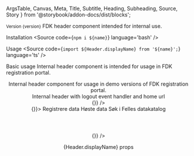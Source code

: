   ArgsTable,
  Canvas,
  Meta,
  Title,
  Subtitle,
  Heading,
  Subheading,
  Source,
  Story
} from '@storybook/addon-docs/dist/blocks';



<Meta title='Components/Internal header' />

<Title>Internal header</Title>
<Subtitle>
  <small>Version {version}</small>
</Subtitle>
<Subtitle>
  FDK header component intended for internal use.
</Subtitle>

<Heading>Installation</Heading>
<Source code={`npm i ${name}`} language='bash' />

<Heading>Usage</Heading>
<Source code={`import ${Header.displayName} from '${name}';`} language='ts' />

<Subheading>Basic usage</Subheading>
<Subtitle>
  Internal header component is intended for usage in FDK registration portal.
</Subtitle>

<Canvas>
  <Story name='Basic usage'>
    <Header username="Michelle" />
  </Story>
</Canvas>

<Subtitle>
  Internal header component for usage in demo versions of FDK registration portal.
</Subtitle>

<Canvas>
  <Story name='Basic demo usage'>
    <Header username="Michelle"   useDemoLogo={true}/>
  </Story>
</Canvas>

<Subtitle>
  Internal header with logout event handler and home url
</Subtitle>

<Canvas>
  <Story name='Basic usage with logout event handler and home url'>
    <Header homeUrl="https://data.norge.no" username="Michelle" onLogout={() => {}} />
  </Story>
</Canvas>

<Canvas>
  <Story name='Usage with navigation links, logout event handler and home url'>
    <Header homeUrl="https://data.norge.no" username="Michelle" onLogout={() => {}}>
      <Link href="https://data.norge.no/guidance">Registrere data</Link>
      <Link href="https://admin.staging.fellesdatakatalog.digdir.no">Høste data</Link>
      <Link href="https://data.norge.no" external={true}>Søk i Felles datakatalog</Link>
    </Header>
  </Story>
</Canvas>

<Canvas>
  <Story name='Skatteetaten usage'>
    <Header themeProfile={ThemeProfile.SKE} username="Michelle" />
  </Story>
</Canvas>

<Canvas>
  <Story name='Skatteetaten usage with system name'>
    <Header themeProfile={ThemeProfile.SKE} skeHomeText="Datakataloger" username="Michelle" onLogout={() => {}} />
  </Story>
</Canvas>

<Heading>{Header.displayName} props</Heading>
<ArgsTable of={Header} />
